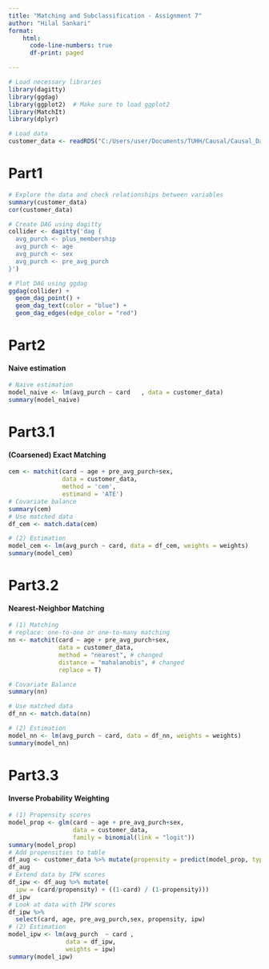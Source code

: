 ```yaml
---
title: "Matching and Subclassification - Assignment 7"
author: "Hilal Sankari"
format: 
    html:
      code-line-numbers: true
      df-print: paged

---
```

```r
# Load necessary libraries
library(dagitty)
library(ggdag)
library(ggplot2)  # Make sure to load ggplot2
library(MatchIt)
library(dplyr)
```
```r
# Load data
customer_data <- readRDS("C:/Users/user/Documents/TUHH/Causal/Causal_Data_Science_Data/membership.rds")
```
# **Part1**
```r
# Explore the data and check relationships between variables
summary(customer_data)
cor(customer_data)

# Create DAG using dagitty
collider <- dagitty('dag {
  avg_purch <- plus_membership
  avg_purch <- age
  avg_purch <- sex
  avg_purch <- pre_avg_purch
}')

# Plot DAG using ggdag
ggdag(collider) +
  geom_dag_point() +
  geom_dag_text(color = "blue") +
  geom_dag_edges(edge_color = "red")
```
# **Part2**
#### **Naive estimation **
```r
# Naive estimation 
model_naive <- lm(avg_purch ~ card   , data = customer_data)
summary(model_naive)
```
# **Part3.1**
#### **(Coarsened) Exact Matching **
```r
cem <- matchit(card ~ age + pre_avg_purch+sex,
               data = customer_data, 
               method = 'cem', 
               estimand = 'ATE')
# Covariate balance
summary(cem)
# Use matched data
df_cem <- match.data(cem)

# (2) Estimation
model_cem <- lm(avg_purch ~ card, data = df_cem, weights = weights)
summary(model_cem)
```
# **Part3.2**
#### **Nearest-Neighbor Matching **
```r
# (1) Matching
# replace: one-to-one or one-to-many matching
nn <- matchit(card ~ age + pre_avg_purch+sex,
              data = customer_data,
              method = "nearest", # changed
              distance = "mahalanobis", # changed
              replace = T)

# Covariate Balance
summary(nn)

# Use matched data
df_nn <- match.data(nn)

# (2) Estimation
model_nn <- lm(avg_purch ~ card, data = df_nn, weights = weights)
summary(model_nn)
```
# **Part3.3**
#### **Inverse Probability Weighting **
```r
# (1) Propensity scores
model_prop <- glm(card ~ age + pre_avg_purch+sex,
                  data = customer_data,
                  family = binomial(link = "logit"))
summary(model_prop)
# Add propensities to table
df_aug <- customer_data %>% mutate(propensity = predict(model_prop, type = "response"))
df_aug
# Extend data by IPW scores
df_ipw <- df_aug %>% mutate(
  ipw = (card/propensity) + ((1-card) / (1-propensity)))
df_ipw
# Look at data with IPW scores
df_ipw %>% 
  select(card, age, pre_avg_purch,sex, propensity, ipw)
# (2) Estimation
model_ipw <- lm(avg_purch  ~ card ,
                data = df_ipw, 
                weights = ipw)
summary(model_ipw)
```